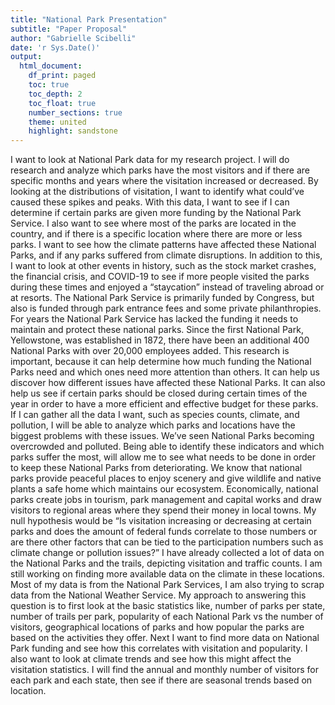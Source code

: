 ```yaml
---
title: "National Park Presentation"
subtitle: "Paper Proposal"
author: "Gabrielle Scibelli"
date: 'r Sys.Date()'
output: 
  html_document:
    df_print: paged 
    toc: true 
    toc_depth: 2
    toc_float: true 
    number_sections: true
    theme: united 
    highlight: sandstone 
---
```


I want to look at National Park data for my research project. I will do research and analyze which parks have the most visitors and if there are specific months and years where the visitation increased or decreased. By looking at the distributions of visitation, I want to identify what could’ve caused these spikes and peaks. With this data, I want to see if I can determine if certain parks are given more funding by the National Park Service. 
I also want to see where most of the parks are located in the country, and if there is a specific location where there are more or less parks. I want to see how the climate patterns have affected these National Parks, and if any parks suffered from climate disruptions. In addition to this, I want to look at other events in history, such as the stock market crashes, the financial crisis, and COVID-19 to see if more people visited the parks during these times and enjoyed a “staycation” instead of traveling abroad or at resorts. 
The National Park Service is primarily funded by Congress, but also is funded through park entrance fees and some private philanthropies. For years the National Park Service has lacked the funding it needs to maintain and protect these national parks. Since the first National Park, Yellowstone, was established in 1872, there have been an additional 400 National Parks with over 20,000 employees added. 
This research is important, because it can help determine how much funding the National Parks need and which ones need more attention than others. It can help us discover how different issues have affected these National Parks. It can also help us see if certain parks should be closed during certain times of the year in order to have a more efficient and effective budget for these parks. 
If I can gather all the data I want, such as species counts, climate, and pollution, I will be able to analyze which parks and locations have the biggest problems with these issues. We’ve seen National Parks becoming overcrowded and polluted. Being able to identify these indicators and which parks suffer the most, will allow me to see what needs to be done in order to keep these National Parks from deteriorating. 
We know that national parks provide peaceful places to enjoy scenery and give wildlife and native plants a safe home which maintains our ecosystem. Economically, national parks create jobs in tourism, park management and capital works and draw visitors to regional areas where they spend their money in local towns. My null hypothesis would be “Is visitation increasing or decreasing at certain parks and does the amount of federal funds correlate to those numbers or are there other factors that can be tied to the participation numbers such as climate change or pollution issues?” 
I have already collected a lot of data on the National Parks and the trails, depicting visitation and traffic counts. I am still working on finding more available data on the climate in these locations. Most of my data is from the National Park Services, I am also trying to scrap data from the National Weather Service. My approach to answering this question is to first look at the basic statistics like, number of parks per state, number of trails per park, popularity of each National Park vs the number of visitors, geographical locations of parks and how popular the parks are based on the activities they offer. Next I want to find more data on National Park funding and see how this correlates with visitation and popularity. I also want to look at climate trends and see how this might affect the visitation statistics. I will find the annual and monthly number of visitors for each park and each state, then see if there are seasonal trends based on location. 


